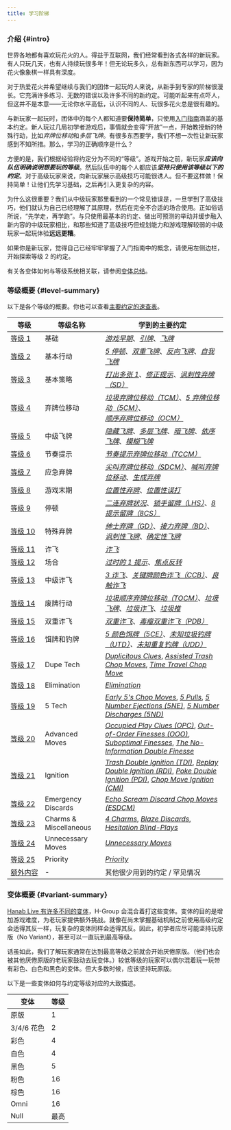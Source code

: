 ```yaml
---
title: 学习阶梯
---
```


### 介绍 \{#intro\}

世界各地都有喜欢玩花火的人。得益于互联网，我们经常看到各式各样的新玩家。有人只玩几天，也有人持续玩很多年！但无论玩多久，总有新东西可以学习，因为花火像象棋一样具有深度。

对于热爱花火并希望继续与我们的团体一起玩的人来说，从新手到专家的阶梯很漫长。它充满许多练习、无数的错误以及许多不同的新约定。可能听起来有点吓人，但这并不是本意——无论你水平高低，认识不同的人、玩很多花火总是很有趣的。

与新玩家一起玩时，团体中的每个人都知道要**保持简单**，只使用[入门指南](beginner.mdx)涵盖的基本约定。新人玩过几局初学者游戏后，事情就会变得“开放”一点，开始教授新的特殊行动，比如*弃牌位移动*和*多层飞牌*。有很多东西要学，我们不想一次性让新玩家感到不知所措。那么，学习的正确顺序是什么？

方便的是，我们根据经验将约定分为不同的“等级”。游戏开始之前，新玩家<Em>**应该向队伍明确说明想要玩的等级**</Em>。然后队伍中的每个人都应该<Em>**坚持只使用该等级以下的约定**</Em>。对于高级玩家来说，向新玩家展示高级技巧可能很诱人。但不要这样做！保持简单！让他们先学习基础，之后再引入更复杂的内容。

为什么这很重要？我们从中级玩家那里看到的一个常见错误是，一旦学到了高级技巧，他们就认为自己已经理解了其原理，然后在完全不合适的场合使用。正如俗话所说，“先学走，再学跑”。与只使用最基本的约定、做出可预测的举动并缓步融入新内容的中级玩家相比，和那些知道了高级技巧但规划能力和游戏理解较弱的中级玩家一起玩体验**远远更糟**。

如果你是新玩家，觉得自己已经牢牢掌握了入门指南中的概念，请使用左侧边栏，开始探索等&NoBreak;级&nbsp;2 的约定。

有关各变体如何与等级系统相关联，请参阅[变体总结](#variant-summary)。

### 等级概要 \{#level-summary\}

以下是各个等级的概要。你也可以查看[主要约定的速查表](summary.mdx)。

| 等级                                              | 等级名称               | 学到的主要约定                                                                                                                                                                                                                                                                                                                                                         |
| ------------------------------------------------- | ---------------------- | ---------------------------------------------------------------------------------------------------------------------------------------------------------------------------------------------------------------------------------------------------------------------------------------------------------------------------------------------------------------------- |
| [等&NoBreak;级&nbsp;1](level-1.mdx)               | 基础                   | _[游戏早期](level-1.mdx#the-early-game)_、_[引牌](level-1.mdx#the-prompt)_、_[飞牌](level-1.mdx#the-finesse)_                                                                                                                                                                                                                                                          |
| [等&NoBreak;级&nbsp;2](level-2.mdx)               | 基本行动               | _[5 停顿](level-2.mdx#the-5-stall-cluing-off-chop-5s)_、_[双重飞牌](level-2.mdx#the-double-finesse--triple-finesse--quadruple-finesse)_、_[反向飞牌](level-2.mdx#the-reverse-finesse)_、_[自我飞牌](level-2.mdx#the-self-finesse)_                                                                                                                                     |
| [等&NoBreak;级&nbsp;3](level-3.mdx)               | 基本策略               | _[打出多张 1](level-3.mdx#playing-multiple-1s)_、_[修正提示](level-3.mdx#the-fix-clue)_、_[讽刺性弃牌（SD）](level-3.mdx#the-sarcastic-discard-sd)_                                                                                                                                                                                                                    |
| [等&NoBreak;级&nbsp;4](level-4.mdx)               | 弃牌位移动             | _[垃圾弃牌位移动（TCM）](level-4.mdx#the-trash-chop-move-tcm)_、_[5 弃牌位移动（5CM）](level-4.mdx#the-5s-chop-move-5cm)_、_[顺序弃牌位移动（OCM）](level-4.mdx#the-order-chop-move-ocm)_                                                                                                                                                                              |
| [等&NoBreak;级&nbsp;5](level-5.mdx)               | 中级飞牌               | _[隐藏飞牌](level-5.mdx#the-hidden-finesse)_、_[多层飞牌](level-5.mdx#the-layered-finesse)_、_[暗飞牌](level-5.mdx#the-clandestine-finesse)_、_[依序飞牌](level-5.mdx#the-queued-finesse)_、_[模糊飞牌](level-5.mdx#the-ambiguous-finesse)_                                                                                                                            |
| [等&NoBreak;级&nbsp;6](level-6.mdx)               | 节奏提示               | _[节奏提示弃牌位移动（TCCM）](level-6.mdx#the-tempo-clue-chop-move-tccm)_                                                                                                                                                                                                                                                                                              |
| [等&NoBreak;级&nbsp;7](level-7.mdx)               | 应急弃牌               | _[尖叫弃牌位移动（SDCM）](level-7.mdx#the-scream-discard-chop-move-sdcm)_、_[喊叫弃牌位移动](level-7.mdx#the-shout-discard-chop-move)_、_[生成弃牌](level-7.mdx#the-generation-discard)_                                                                                                                                                                               |
| [等&NoBreak;级&nbsp;8](level-8.mdx)               | 游戏末期               | _[位置性弃牌](level-8.mdx#the-positional-discard-indicating-a-play-with-a-discard)_、_[位置性误打](level-8.mdx#the-positional-misplay-indicating-a-play-with-a-misplay)_                                                                                                                                                                                               |
| [等&NoBreak;级&nbsp;9](level-9.mdx)               | 停顿                   | _[二连弃牌状况](level-9.mdx#double-discard-situations--double-discard-avoidance-dda-severity-2-stalling)_、_[锁手留牌（LHS）](level-9.mdx#the-locked-hand-save-lhs)_、_[8 提示留牌（8CS）](level-9.mdx#the-8-clue-save-8cs)_                                                                                                                                           |
| [等&NoBreak;级&nbsp;10](level-10.mdx)             | 特殊弃牌               | _[绅士弃牌（GD）](level-10.mdx#the-gentlemans-discard-gd)_、_[接力弃牌（BD）](level-10.mdx#the-baton-discard-bd)_、_[讽刺性飞牌](level-10.mdx#the-sarcastic-finesse)_、_[确定性飞牌](level-10.mdx#the-certain-finesse--the-certain-discard)_                                                                                                                           |
| [等&NoBreak;级&nbsp;11](level-11.mdx)             | 诈飞                   | _[诈飞](level-11.mdx#the-bluff)_                                                                                                                                                                                                                                                                                                                                       |
| [等&NoBreak;级&nbsp;12](level-12.mdx)             | 场合                   | _[过时的 1 提示](level-12.mdx#the-stale-1s-clue)_、_[焦点反转](level-12.mdx#focus-inversion)_                                                                                                                                                                                                                                                                          |
| [等&NoBreak;级&nbsp;13](level-13.mdx)             | 中级诈飞               | _[3 诈飞](level-13.mdx#the-3-bluff)_、_[关键牌颜色诈飞（CCB）](level-13.mdx#the-critical-color-bluff-ccb)_、_[良触诈飞](level-13.mdx#the-good-touch-bluff)_                                                                                                                                                                                                            |
| [等&NoBreak;级&nbsp;14](level-14.mdx)             | 废牌行动               | _[垃圾顺序弃牌位移动（TOCM）](level-14.mdx#the-trash-order-chop-move-tocm)_、_[垃圾飞牌](level-14.mdx#the-trash-finesse)_、_[垃圾诈飞](level-14.mdx#the-trash-bluff)_、_[垃圾推](level-14.mdx#the-trash-push)_                                                                                                                                                         |
| [等&NoBreak;级&nbsp;15](level-15.mdx)             | 双重诈飞               | _[双重诈飞](level-15.mdx#the-double-bluff)_、_[毒瘤双重诈飞（PDB）](level-15.mdx#the-pestilent-double-bluff-pdb)_                                                                                                                                                                                                                                                      |
| [等&NoBreak;级&nbsp;16](level-16.mdx)             | 饵牌和钓牌             | _[5 颜色饵牌（5CE）](level-16.mdx#the-5-color-ejection-5ce)_、_[未知垃圾钓牌（UTD）](level-16.mdx#the-unknown-trash-discharge-1-for-1-form-utd)、[未知重复钓牌（UDD）](level-16.mdx#the-unknown-dupe-discharge-udd)_                                                                                                                                                   |
| [等&NoBreak;级&nbsp;17](level-17.mdx)             | Dupe Tech              | _[Duplicitous Clues](level-17.mdx#the-duplicitous-value-clue)_, _[Assisted Trash Chop Moves](level-17.mdx#the-assisted-trash-chop-move)_, _[Time Travel Chop Move](level-17.mdx#the-time-travel-chop-move-direct-form)_                                                                                                                                                |
| [等&NoBreak;级&nbsp;18](level-18.mdx)             | Elimination            | _[Elimination](level-18.mdx#elimination--elimination-notes)_                                                                                                                                                                                                                                                                                                           |
| [等&NoBreak;级&nbsp;19](level-19.mdx)             | 5 Tech                 | _[Early 5's Chop Moves](level-19.mdx#the-early-5s-chop-move)_, _[5 Pulls](level-19.mdx#the-5-pull)_, _[5 Number Ejections (5NE)](level-19.mdx#the-5-number-ejection-5ne)_, _[5 Number Discharges (5ND)](level-19.mdx#the-5-number-discharge-5nd)_                                                                                                                      |
| [等&NoBreak;级&nbsp;20](level-20.mdx)             | Advanced Moves         | _[Occupied Play Clues (OPC)](level-20.mdx#the-occupied-play-clue--the-occupied-finesse-opc)_, _[Out-of-Order Finesses (OOO)](level-20.mdx#the-out-of-order-finesse)_, _[Suboptimal Finesses](level-20.mdx#the-suboptimal-prompt--the-suboptimal-finesse--the-suboptimal-bluff)_, _[The No-Information Double Finesse](level-20.mdx#the-no-information-double-finesse)_ |
| [等&NoBreak;级&nbsp;21](level-21.mdx)             | Ignition               | _[Trash Double Ignition (TDI)](level-21.mdx#the-trash-double-ignition-tdi)_, _[Replay Double Ignition (RDI)](level-21.mdx#the-replay-double-ignition-rdi)_, _[Poke Double Ignition (PDI)](level-21.mdx#the-poke-double-ignition-pdi)_, _[Chop Move Ignition (CMI)](level-21.mdx#the-chop-move-ignition-cmi-with-1-card-chop-moved)_                                    |
| [等&NoBreak;级&nbsp;22](level-22.mdx)             | Emergency Discards     | _[Echo Scream Discard Chop Moves (ESDCM)](level-22.mdx#the-echo-scream-discard-chop-move-esdcm)_                                                                                                                                                                                                                                                                       |
| [等&NoBreak;级&nbsp;23](level-23.mdx)             | Charms & Miscellaneous | _[4 Charms](level-23.mdx#the-4-charm)_, _[Blaze Discards](level-23.mdx#the-blaze-discard)_, _[Hesitation Blind-Plays](level-23.mdx#the-hesitation-blind-play)_                                                                                                                                                                                                         |
| [等&NoBreak;级&nbsp;24](level-24.mdx)             | Unnecessary Moves      | _[Unnecessary Moves](level-24.mdx#unnecessary-moves)_                                                                                                                                                                                                                                                                                                                  |
| [等&NoBreak;级&nbsp;25](level-25.mdx)             | Priority               | _[Priority](level-25.mdx#the-priority-prompt--the-priority-finesse)_                                                                                                                                                                                                                                                                                                   |
| [额&NoBreak;外&NoBreak;内&NoBreak;容](extras.mdx) | -                      | 其他很少用到的约定 / 罕见情况                                                                                                                                                                                                                                                                                                                                          |

### 变体概要 \{#variant-summary\}

[Hanab Live 有许多不同的变体](https://github.com/Hanabi-Live/hanabi-live/blob/main/docs/variants.md)，H-Group 会混合着打这些变体。变体的目的是增加游戏难度，为老玩家提供额外挑战。就像在尚未掌握基础机制之前使用高级约定会适得其反一样，玩复杂的变体同样会适得其反。因此，初学者应尽可能坚持玩原版（No Variant），甚至可以一直玩到最高等级。

话虽如此，我们了解玩家通常在达到最高等级之前就会开始厌倦原版。（他们也会被其他厌倦原版的老玩家鼓动去玩变体。）较低等级的玩家可以偶尔混着玩一玩带有彩色、白色和黑色的变体。但大多数时候，应该坚持玩原版。

以下是一些变体如何与约定等级对应的大致描述。

| 变体       | 等级 |
| ---------- | ---- |
| 原版       | 1    |
| 3/4/6 花色 | 2    |
| 彩色       | 4    |
| 白色       | 4    |
| 黑色       | 5    |
| 粉色       | 16   |
| 棕色       | 16   |
| Omni       | 16   |
| Null       | 最高 |
